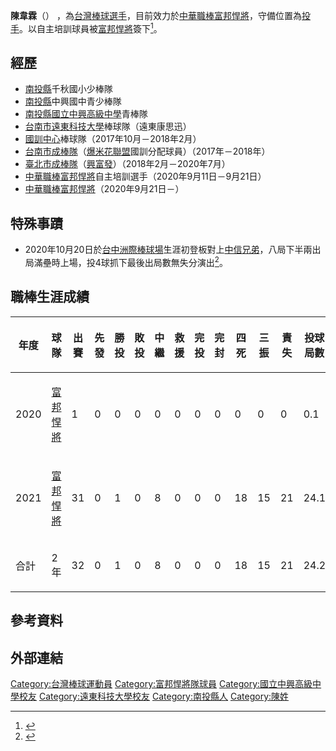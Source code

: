 {{Infobox CPBL player|
|name=陳韋霖|
|image=|
|width=300|
|position=投手|
|team=富邦悍將|
|number=30|
|bats=右|
|throws=左|
|birthdate={{birth_date_and_age|1995|6|30|mf=y}}|
|birthplace={{TWN}}[[南投縣|南投縣]]|
|debutdate=10月20日
|debutyear=2020年
|debutteam=富邦悍將
|statyear=2021年球季
|stat1label=勝投—敗投
|stat1value=1—0
|stat2label=中繼－救援
|stat2value=8—0
|stat3label=三振—四壞
|stat3value=15—16
|stat4label=防禦率
|stat4value=7.66
|teams=<nowiki></nowiki> 
*[[富邦悍將|富邦悍將]]（2020年9月21日－）
}}

'''陳韋霖'''（{{bd|1995年|6月30日}}） ，為[[台灣|台灣]][[棒球|棒球]][[選手|選手]]，目前效力於[[中華職棒|中華職棒]][[富邦悍將|富邦悍將]]，守備位置為[[投手|投手]]。以自主培訓球員被[[富邦悍將|富邦悍將]]簽下<ref>{{Cite news|url=https://sports.ettoday.net/news/1797019|title=中職／富邦悍將簽左投自培　藍愷青、陳韋霖快談好|accessdate=2021-01-08|archive-date=2021-04-23|archive-url=https://web.archive.org/web/20210423222327/https://sports.ettoday.net/news/1797019|dead-url=no}}</ref>。

==經歷==
*[[南投縣|南投縣]]千秋國小少棒隊
*[[南投縣|南投縣]]中興國中青少棒隊
*[[南投縣|南投縣]][[國立中興高級中學|國立中興高級中學]]青棒隊
*[[台南市|台南市]][[遠東科技大學|遠東科技大學]]棒球隊（遠東康思迅）
*[[國訓中心|國訓中心]]棒球隊（2017年10月－2018年2月）
*[[台南市成棒隊|台南市成棒隊]]（[[爆米花聯盟|爆米花聯盟]]國訓分配球員）（2017年－2018年）
*[[臺北市成棒隊|臺北市成棒隊]]（[[興富發|興富發]]）（2018年2月－2020年7月）
*[[中華職棒|中華職棒]][[富邦悍將|富邦悍將]]自主培訓選手（2020年9月11日－9月21日）
*[[中華職棒|中華職棒]][[富邦悍將|富邦悍將]]（2020年9月21日－）

==特殊事蹟==
*2020年10月20日於[[台中洲際棒球場|台中洲際棒球場]]生涯初登板對上[[中信兄弟|中信兄弟]]，八局下半兩出局滿壘時上場，投4球抓下最後出局數無失分演出<ref>{{Cite news|url=https://sports.ettoday.net/news/1797019|title=中職／從落選到一軍初登板 陳韋霖：終於站上去了|accessdate=2021-01-08|archive-date=2021-04-23|archive-url=https://web.archive.org/web/20210423222327/https://sports.ettoday.net/news/1797019|dead-url=no}}</ref>。

==職棒生涯成績==
{| class="wikitable" width="1100px"
|- align="center"
!年度!!球隊!!出賽!!先發!!勝投!!敗投!!中繼!!救援!!完投!!完封!!四死!!三振!!責失!!投球局數!!自責分率!!被上壘率
|- align="center"
|2020||[[富邦悍將|富邦悍將]]||1||0||0||0||0||0||0||0||0||0||0||0.1||0||0
|- align="center"
|2021||[[富邦悍將|富邦悍將]]||31||0||1||0||8||0||0||0||18||15||21||24.1||7.77||2.10
|- style="background:#004a9c;color:#FFFFFF" align="center" 
|合計||2年||32||0||1||0||8||0||0||0||18||15||21||24.2||7.66||2.07
|}

== 參考資料 ==
{{Reflist}}
==外部連結==
{{台灣棒球維基館}}
{{中華職棒球員資料|id=005307|name=陳韋霖}}
{{富邦悍將隊球員名單}}
{{Authority control}}
{{DEFAULTSORT:Chen Wei Lin}}
[[Category:台灣棒球運動員|Category:台灣棒球運動員]]
[[Category:富邦悍將隊球員|Category:富邦悍將隊球員]]
[[Category:國立中興高級中學校友|Category:國立中興高級中學校友]]
[[Category:遠東科技大學校友|Category:遠東科技大學校友]]
[[Category:南投縣人|Category:南投縣人]]
[[Category:陳姓|Category:陳姓]]